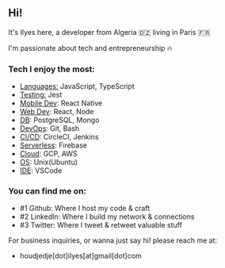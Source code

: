 
<div class="blog-section">

## Hi!

It's Ilyes here, a developer from Algeria 🇩🇿 living in Paris 🇫🇷

I'm passionate about tech and entrepreneurship 🔥

### Tech I enjoy the most:
- <u>Languages:</u> JavaScript, TypeScript
- <u>Testing:</u> Jest
- <u>Mobile Dev</u>: React Native
- <u>Web Dev</u>: React, Node
- <u>DB</u>: PostgreSQL, Mongo
- <u>DevOps</u>: Git, Bash
- <u>CI/CD</u>: CircleCI, Jenkins
- <u>Serverless</u>: Firebase
- <u>Cloud</u>: GCP, AWS
- <u>OS</u>: Unix(Ubuntu)
- <u>IDE</u>: VSCode

### You can find me on:
- <XA href="https://github.com/ilyesudo">#1 Github</XA>: Where I host my code & craft
- <XA href="https://www.linkedin.com/in/ilyes-houdjedje/">#2 LinkedIn</XA>: Where I build my network & connections
- <XA href="https://twitter.com/ilyesudo">#3 Twitter</XA>: Where I tweet & retweet valuable stuff

For business inquiries, or wanna just say hi! please reach me at:

- houdjedje[dot]ilyes[at]gmail[dot]com

</div>